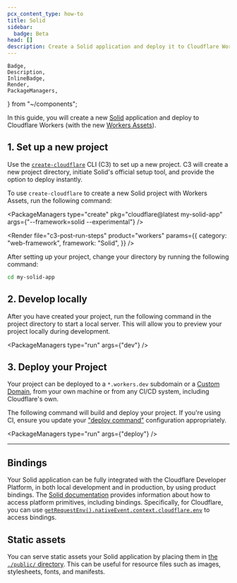 ```yaml
---
pcx_content_type: how-to
title: Solid
sidebar:
  badge: Beta
head: []
description: Create a Solid application and deploy it to Cloudflare Workers with Workers Assets.
---
```


	Badge,
	Description,
	InlineBadge,
	Render,
	PackageManagers,
} from "~/components";

In this guide, you will create a new [Solid](https://www.solidjs.com/) application and deploy to Cloudflare Workers (with the new [<InlineBadge preset="beta" /> Workers Assets](/workers/configuration/assets/)).

## 1. Set up a new project

Use the [`create-cloudflare`](https://www.npmjs.com/package/create-cloudflare) CLI (C3) to set up a new project. C3 will create a new project directory, initiate Solid's official setup tool, and provide the option to deploy instantly.

To use `create-cloudflare` to create a new Solid project with <InlineBadge preset="beta" /> Workers Assets, run the following command:

<PackageManagers
	type="create"
	pkg="cloudflare@latest my-solid-app"
	args={"--framework=solid --experimental"}
/>

<Render
	file="c3-post-run-steps"
	product="workers"
	params={{
		category: "web-framework",
		framework: "Solid",
	}}
/>

After setting up your project, change your directory by running the following command:

```sh
cd my-solid-app
```

## 2. Develop locally

After you have created your project, run the following command in the project directory to start a local server. This will allow you to preview your project locally during development.

<PackageManagers type="run" args={"dev"} />

## 3. Deploy your Project

Your project can be deployed to a `*.workers.dev` subdomain or a [Custom Domain](/workers/configuration/routing/custom-domains/), from your own machine or from any CI/CD system, including Cloudflare's own.

The following command will build and deploy your project. If you're using CI, ensure you update your ["deploy command"](/workers/ci-cd/builds/build-configuration/#build-settings) configuration appropriately.

<PackageManagers type="run" args={"deploy"} />

---

## Bindings

Your Solid application can be fully integrated with the Cloudflare Developer Platform, in both local development and in production, by using product bindings. The [Solid documentation](https://docs.solidjs.com/reference/server-utilities/get-request-event) provides information about how to access platform primitives, including bindings. Specifically, for Cloudflare, you can use [`getRequestEnv().nativeEvent.context.cloudflare.env`](https://docs.solidjs.com/solid-start/advanced/request-events#nativeevent) to access bindings.

## Static assets

You can serve static assets your Solid application by placing them in [the `./public/` directory](https://docs.solidjs.com/solid-start/building-your-application/static-assets). This can be useful for resource files such as images, stylesheets, fonts, and manifests.

<Render file="workers-assets-routing-summary" />
